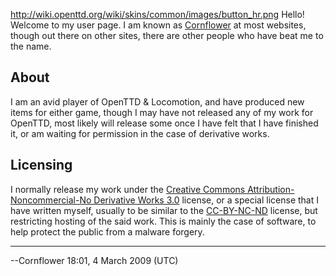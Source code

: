 {{en/Archive/Community/Users/Userbox pngcodec}}http://wiki.openttd.org/wiki/skins/common/images/button_hr.png
Hello! Welcome to my user page. I am known as [http://www.tt-forums.net/memberlist.php?mode=viewprofile&u=24855 Cornflower] at most websites, though out there on other sites, there are other people who have beat me to the name.


== About ==

I am an avid player of OpenTTD & Locomotion, and have produced new items for either game, though I may have not released any of my work for OpenTTD, most likely will release some once I have felt that I have finished it, or am waiting for permission in the case of derivative works.

== Licensing ==

I normally release my work under the [http://creativecommons.org/licenses/by-nc-nd/3.0/ Creative Commons Attribution-Noncommercial-No Derivative Works 3.0] license, or a special license that I have written myself, usually to be similar to the [http://creativecommons.org/licenses/by-nc-nd/3.0/ CC-BY-NC-ND] license, but restricting hosting of the said work. This is mainly the case of software, to help protect the public from a malware forgery.



----
--Cornflower 18:01, 4 March 2009 (UTC)